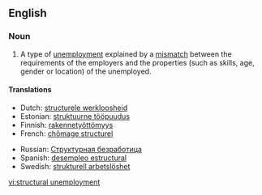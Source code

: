 {{wikipedia}}
==English==

===Noun===
{{en-noun|sg=[[structural]] [[unemployment]]|-}}

# {{economics}} A type of [[unemployment]] explained by a [[mismatch]] between the requirements of the employers and the properties (such as skills, age, gender or location) of the unemployed.

====Translations====
{{trans-top|(economics) a type of unemployment}}
*Dutch: [[structurele werkloosheid]]
*Estonian: [[struktuurne tööpuudus]]
*Finnish: [[rakennetyöttömyys]]
*French: [[chômage structurel]] {{m}}
{{trans-mid}}
*Russian: [[Структурная безработица]] {{f}}
*Spanish: [[desempleo estructural]] {{m}}
*Swedish: [[strukturell arbetslöshet]] {{c}}
{{trans-bottom}}

[[vi:structural unemployment]]